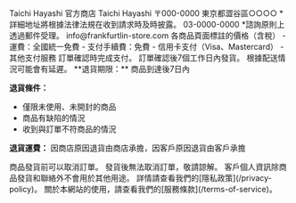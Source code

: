 
<PolicySection title="銷售商">
Taichi Hayashi 官方商店
</PolicySection>

<PolicySection title="營運負責人">
Taichi Hayashi
</PolicySection>

<PolicySection title="地址">
〒000-0000  
東京都澀谷區○○○○  
*詳細地址將根據法律法規在收到請求時及時披露。
</PolicySection>

<PolicySection title="電話號碼">
03-0000-0000  
*諮詢原則上透過郵件受理。
</PolicySection>

<PolicySection title="郵箱地址">
info@frankfurtlin-store.com
</PolicySection>

<PolicySection title="銷售價格">
各商品頁面標註的價格（含稅）
</PolicySection>

<PolicySection title="商品價格以外的必要費用">
- 運費：全國統一免費
- 支付手續費：免費
</PolicySection>

<PolicySection title="支付方式">
- 信用卡支付（Visa、Mastercard）
- 其他支付服務
</PolicySection>

<PolicySection title="支付時間">
訂單確認時完成支付。
</PolicySection>

<PolicySection title="商品交付時間">
訂單確認後7個工作日內發貨。  
根據配送情況可能會有延遲。
</PolicySection>

<PolicySection title="退貨和換貨">
**退貨期限：** 商品到達後7日內

**退貨條件：**
- 僅限未使用、未開封的商品
- 商品有缺陷的情況
- 收到與訂單不符商品的情況

**退貨運費：** 因商店原因退貨由商店承擔，因客戶原因退貨由客戶承擔
</PolicySection>

<PolicySection title="取消訂單">
商品發貨前可以取消訂單。  
發貨後無法取消訂單，敬請諒解。
</PolicySection>

<PolicySection title="個人資訊處理">
客戶個人資訊除商品發貨和聯絡外不會用於其他用途。  
詳情請查看我們的[隱私政策](/privacy-policy)。
</PolicySection>

<PolicySection title="其他">
關於本網站的使用，請查看我們的[服務條款](/terms-of-service)。
</PolicySection>

